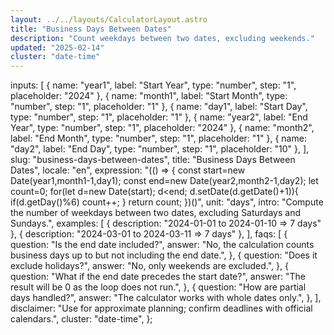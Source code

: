 ```yaml
---
layout: ../../layouts/CalculatorLayout.astro
title: "Business Days Between Dates"
description: "Count weekdays between two dates, excluding weekends."
updated: "2025-02-14"
cluster: "date-time"
---
```



  inputs: [
    { name: "year1", label: "Start Year", type: "number", step: "1", placeholder: "2024" },
    { name: "month1", label: "Start Month", type: "number", step: "1", placeholder: "1" },
    { name: "day1", label: "Start Day", type: "number", step: "1", placeholder: "1" },
    { name: "year2", label: "End Year", type: "number", step: "1", placeholder: "2024" },
    { name: "month2", label: "End Month", type: "number", step: "1", placeholder: "1" },
    { name: "day2", label: "End Day", type: "number", step: "1", placeholder: "10" },
  ],
  slug: "business-days-between-dates",
  title: "Business Days Between Dates",
  locale: "en",
  expression: "(() => { const start=new Date(year1,month1-1,day1); const end=new Date(year2,month2-1,day2); let count=0; for(let d=new Date(start); d<end; d.setDate(d.getDate()+1)){ if(d.getDay()%6) count++; } return count; })()",
  unit: "days",
  intro: "Compute the number of weekdays between two dates, excluding Saturdays and Sundays.",
  examples: [
    { description: "2024-01-01 to 2024-01-10 ⇒ 7 days" },
    { description: "2024-03-01 to 2024-03-11 ⇒ 7 days" },
  ],
  faqs: [
    {
      question: "Is the end date included?",
      answer: "No, the calculation counts business days up to but not including the end date.",
    },
    {
      question: "Does it exclude holidays?",
      answer: "No, only weekends are excluded.",
    },
    {
      question: "What if the end date precedes the start date?",
      answer: "The result will be 0 as the loop does not run.",
    },
    {
      question: "How are partial days handled?",
      answer: "The calculator works with whole dates only.",
    },
  ],
  disclaimer: "Use for approximate planning; confirm deadlines with official calendars.",
  cluster: "date-time",
};

<Calculator schema={schema} />

